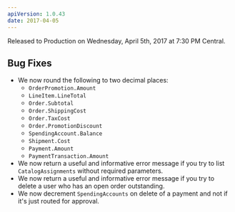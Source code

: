 ```yaml
---
apiVersion: 1.0.43
date: 2017-04-05
---
```


Released to Production on Wednesday, April 5th, 2017 at 7:30 PM Central.

## Bug Fixes

- We now round the following to two decimal places:
  - `OrderPromotion.Amount`
  - `LineItem.LineTotal`
  - `Order.Subtotal`
  - `Order.ShippingCost`
  - `Order.TaxCost`
  - `Order.PromotionDiscount`
  - `SpendingAccount.Balance`
  - `Shipment.Cost`
  - `Payment.Amount`
  - `PaymentTransaction.Amount`
- We now return a useful and informative error message if you try to list `CatalogAssignments` without required parameters.
- We now return a useful and informative error message if you try to delete a user who has an open order outstanding.
- We now decrement `SpendingAccounts` on delete of a payment and not if it's just routed for approval.
